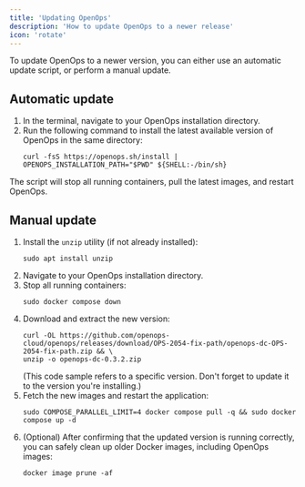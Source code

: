 ```yaml
---
title: 'Updating OpenOps'
description: 'How to update OpenOps to a newer release'
icon: 'rotate'
---
```


To update OpenOps to a newer version, you can either use an automatic update script, or perform a manual update.

## Automatic update

1. In the terminal, navigate to your OpenOps installation directory.
2. Run the following command to install the latest available version of OpenOps in the same directory:
    ```shell
    curl -fsS https://openops.sh/install | OPENOPS_INSTALLATION_PATH="$PWD" ${SHELL:-/bin/sh}
    ```
The script will stop all running containers, pull the latest images, and restart OpenOps.

## Manual update

1. Install the `unzip` utility (if not already installed):
    ```shell
    sudo apt install unzip
    ```
2. Navigate to your OpenOps installation directory.
3. Stop all running containers:
    ```shell
    sudo docker compose down
    ```
4. Download and extract the new version:
    ```shell
    curl -OL https://github.com/openops-cloud/openops/releases/download/OPS-2054-fix-path/openops-dc-OPS-2054-fix-path.zip && \
    unzip -o openops-dc-0.3.2.zip
    ```
    (This code sample refers to a specific version. Don't forget to update it to the version you're installing.)
5. Fetch the new images and restart the application:
    ```shell
    sudo COMPOSE_PARALLEL_LIMIT=4 docker compose pull -q && sudo docker compose up -d
    ```
6. (Optional) After confirming that the updated version is running correctly, you can safely clean up older Docker images, including OpenOps images:
    ```shell
    docker image prune -af
    ```
